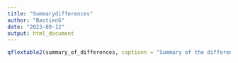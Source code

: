```yaml
---
title: "Summarydifferences"
author: "BastienG"
date: "2023-09-12"
output: html_document
---
```


```r

qflextable2(summary_of_differences, captionn = "Summary of the difference between the two datasets", columns_to_color = c("Difference"), save_folder = "Summary", interactive_plot = FALSE)

```
